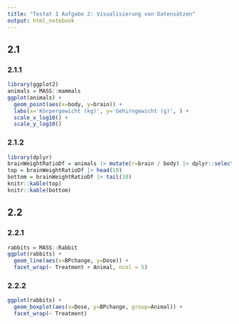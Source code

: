 ```yaml
---
title: "Testat 1 Aufgabe 2: Visualisierung von Datensätzen"
output: html_notebook
---
```


## 2.1
### 2.1.1
```r
library(ggplot2)
animals = MASS::mammals
ggplot(animals) +
  geom_point(aes(x=body, y=brain)) +
  labs(x='Körpergewicht (kg)', y='Gehirngewicht (g)', ) +
  scale_x_log10() +
  scale_y_log10()
```
### 2.1.2
```r
library(dplyr)
brainWeightRatioDf = animals |> mutate(r=brain / body) |> dplyr::select(r) |> arrange(-r)
top = brainWeightRatioDf |> head(10)
bottom = brainWeightRatioDf |> tail(10)
knitr::kable(top)
knitr::kable(bottom)
```
## 2.2
### 2.2.1
```r
rabbits = MASS::Rabbit
ggplot(rabbits) +
  geom_line(aes(x=BPchange, y=Dose)) +
  facet_wrap(~ Treatment + Animal, ncol = 5)
```
### 2.2.2
```r
ggplot(rabbits) +
  geom_boxplot(aes(x=Dose, y=BPchange, group=Animal)) +
  facet_wrap(~ Treatment)
```